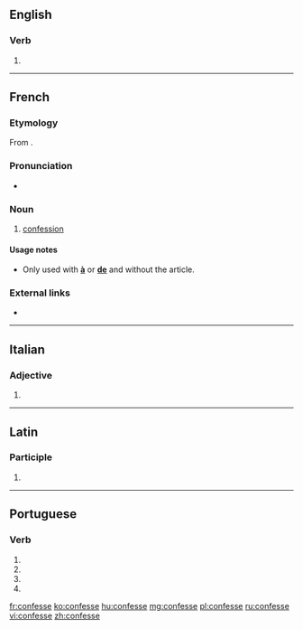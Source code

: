 {{also|confessé}}
==English==

===Verb===
{{head|en|verb}}

# {{obsolete spelling of|confess|lang=en}}

----

==French==

===Etymology===
From {{m|fr|confesser}}.

===Pronunciation===
* {{IPA|/kɔ̃fɛs/|lang=fr}}

===Noun===
{{fr-noun|f}}

# {{lb|fr|religion}} [[confession]]

====Usage notes====
* Only used with '''[[à]]''' or '''[[de]]''' and without the article.

===External links===
* {{R:TLFi}}

----

==Italian==

===Adjective===
{{head|it|adjective form}}

# {{feminine plural of|confesso|lang=it}}

----

==Latin==

===Participle===
{{la-part-form|cōnfesse}}

# {{inflection of|cōnfessus||voc|m|s|lang=la}}

----

==Portuguese==

===Verb===
{{pt-verb-form}}

# {{inflection of|confessar||1|s|pres|subj|lang=pt}}
# {{inflection of|confessar||3|s|pres|subj|lang=pt}}
# {{inflection of|confessar||1|s|impr|lang=pt}}
# {{inflection of|confessar||3|s|impr|lang=pt}}

[[fr:confesse]]
[[ko:confesse]]
[[hu:confesse]]
[[mg:confesse]]
[[pl:confesse]]
[[ru:confesse]]
[[vi:confesse]]
[[zh:confesse]]